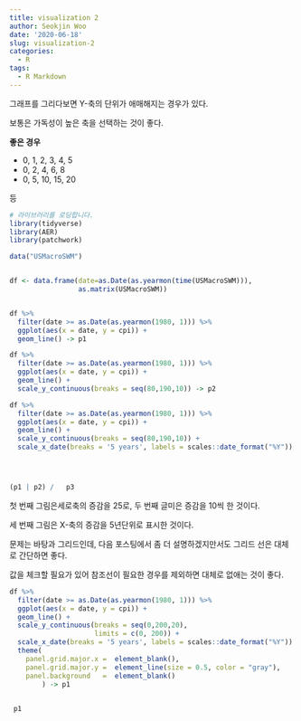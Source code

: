 ```yaml
---
title: visualization 2
author: Seokjin Woo
date: '2020-06-18'
slug: visualization-2
categories:
  - R
tags:
  - R Markdown
---
```


그래프를 그리다보면 Y-축의 단위가 애매해지는 경우가 있다.

보통은 가독성이 높은 축을 선택하는 것이 좋다.

**좋은 경우**

* 0, 1, 2, 3, 4, 5
* 0, 2, 4, 6, 8
* 0, 5, 10, 15, 20 

등

```r
# 라이브러리를 로딩합니다.
library(tidyverse)
library(AER)
library(patchwork)

data("USMacroSWM")


df <- data.frame(date=as.Date(as.yearmon(time(USMacroSWM))), 
                 as.matrix(USMacroSWM))


df %>% 
  filter(date >= as.Date(as.yearmon(1980, 1))) %>% 
  ggplot(aes(x = date, y = cpi)) +
  geom_line() -> p1

df %>% 
  filter(date >= as.Date(as.yearmon(1980, 1))) %>% 
  ggplot(aes(x = date, y = cpi)) +
  geom_line() +
  scale_y_continuous(breaks = seq(80,190,10)) -> p2

df %>% 
  filter(date >= as.Date(as.yearmon(1980, 1))) %>% 
  ggplot(aes(x = date, y = cpi)) +
  geom_line() +
  scale_y_continuous(breaks = seq(80,190,10)) +
  scale_x_date(breaks = '5 years', labels = scales::date_format("%Y")) -> p3




(p1 | p2) /   p3

```

첫 번째 그림은세로축의 증감을 25로, 두 번째 글미은 증감을 10씩 한 것이다.

세 번째 그림은 X-축의 증감을 5년단위로 표시한 것이다.

문제는 바탕과 그리드인데, 다음 포스팅에서 좀 더 설명하겠지만서도 그리드 선은 대체로 간단하면 좋다.

값을 체크할 필요가 있어 참조선이 필요한 경우를 제외하면 대체로 없애는 것이 좋다.



```r


df %>% 
  filter(date >= as.Date(as.yearmon(1980, 1))) %>% 
  ggplot(aes(x = date, y = cpi)) +
  geom_line() +
  scale_y_continuous(breaks = seq(0,200,20),
                     limits = c(0, 200)) +
  scale_x_date(breaks = '5 years', labels = scales::date_format("%Y")) +
  theme(
    panel.grid.major.x =  element_blank(),
    panel.grid.major.y =  element_line(size = 0.5, color = "gray"),
    panel.background   =  element_blank()
        ) -> p1
  

 p1

```



